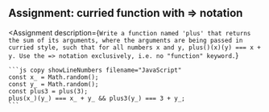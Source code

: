 
## Assignment: curried function with => notation

<Assignment
    description={`Write a function named 'plus' that returns the sum of its arguments, where the arguments are being passed in curried style, such that for all numbers x and y, plus()(x)(y) === x + y.
Use the => notation exclusively, i.e. no "function" keyword.`}
>
    ```js copy showLineNumbers filename="JavaScript"
    const x_ = Math.random();
    const y_ = Math.random();
    const plus3 = plus(3);
    plus(x_)(y_) === x_ + y_ && plus3(y_) === 3 + y_;
    ```
</Assignment>